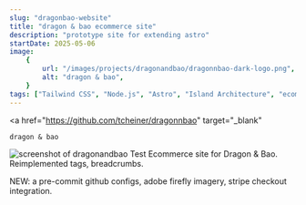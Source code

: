 ```yaml
---
slug: "dragonbao-website"
title: "dragon & bao ecommerce site"
description: "prototype site for extending astro"
startDate: 2025-05-06
image:
    {
        url: "/images/projects/dragonandbao/dragonnbao-dark-logo.png",
        alt: "dragon & bao",
    }
tags: ["Tailwind CSS", "Node.js", "Astro", "Island Architecture", "ecommerce"]
---
```


<a
    href="https://github.com/tcheiner/dragonnbao"
    target="_blank"
>
    dragon & bao
</a>

![screenshot of dragonandbao](/images/projects/dragonandbao/screenshot.png)
Test Ecommerce site for Dragon & Bao. Reimplemented tags, breadcrumbs.

NEW: a pre-commit github configs, adobe firefly imagery, stripe checkout integration.
